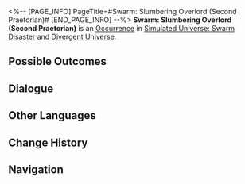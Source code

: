 <%-- [PAGE_INFO]
PageTitle=#Swarm: Slumbering Overlord (Second Praetorian)#
[END_PAGE_INFO] --%>
{{Stub}}
{{Simulated Universe Event Infobox
|id            = 18801-2
|title         = 
|image         = Occurrence Swarm.png
|domains_su    = 
|domains_swarm = Unknown
|domains_gng   = 
|domains_du    = Unknown
|domains_und   = Unknown
|requirements  = 
|prev          = 
|next          = 
|characters    = 
|factions      = 
|order         = 037
|order_du      = 091
}}
'''Swarm: Slumbering Overlord (Second Praetorian)''' is an [[Divergent Universe/Occurrence|Occurrence]] in [[Simulated Universe: Swarm Disaster]] and [[Divergent Universe]].

==Possible Outcomes==
{{Possible Outcomes
|choice_1 = Leave immediately.
|result_1 = Reduces the HP of all allies to 20% of Max HP.
|modes_1  = du,und

|choice_2 = Tidy things up.
|result_2 = Enter battle with True Sting. After achieving victory, obtain 2 Component(s) of 2-star rarity and 2 Curio(s).
|modes_2  = und

|choice_3 = Tidy things up.
|result_3 = Enter battle with True Sting. After achieving victory, obtain 2 Blessing(s) and 3 Curio(s).
|modes_3  = du

|choice_4 = Offer your spore sacks to the lord.
|result_4 = Lose Curio: Insect Web and gain 3 random Curio(s).
|modes_4  = du

|choice_5 = Leave.
|result_5 = Low chance to leave safely. (High chance to cause the Swarm's alertness to be greatly increased)
|modes_5  = swarm

|choice_6 = Help the "Nameless."
|result_6 = Low chance to obtain a random Curio. High chance to consume all allies' HP to 20% of Max HP. (The Swarm's alertness will be greatly increased)
|modes_6  = swarm

}}
<!--
==Gameplay Notes==
* 
-->
==Dialogue==
{{Dialogue Start}}
:{{tx}}
{{Dialogue End}}

==Other Languages==
{{Other Languages
|en   = Swarm: Slumbering Overlord (Second Praetorian)
|zhs  = 虫潮•沉睡领主（二级卫戍）
|zht  = 蟲潮•沉睡領主（二級衛戍）
|ja   = {{Rubi|虫|むし}}の{{Rubi|潮|しお}}・{{Rubi|深眠|しんみん}}の{{Rubi|領主|りょうしゅ}}（{{Rubi|二級守備|にきゅうしゅび}}）
|ko   = 곤충 파도•깊이 잠든 영주(2급 경비)
|es   = Enjambre: Cacique dormido (segundo pretoriano)
|fr   = Le seigneur assoupi de l'Essaim (deuxième prétorien)
|ru   = Жужжание: Повелитель сна (гарнизон ур. 2)
|th   = คลื่นแมลง: ท่านผู้หลับใหล (กองกำลังระดับ 2)
|vi   = Côn Trùng - Lãnh Chúa Ngủ Say (Cảnh Vệ Cấp 2)
|de   = Der Schwarm: Schlafender Herrscher (Garnisonsstufe 2)
|id   = Swarm: Raja yang Tertidur (Garnisun Tingkat 2)
|pt   = Enxame: Soberano Adormecido (Segundo Pretoriano)
}}

==Change History==
{{Change History|1.3}}

==Navigation==
{{Occurrence Navbox}}